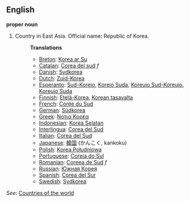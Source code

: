==English==

'''proper noun'''

# Country in East Asia. Official name: Republic of Korea.
#:'''Translations'''
#:*[[Breton]]: [[Korea ar Su]]
#:*[[Catalan]]: [[Corea del sud]] ''f''
#:*[[Danish]]: [[Sydkorea]]
#:*[[Dutch]]: [[Zuid-Korea]]
#:*[[Esperanto]]: [[Sud-Koreio]], [[Koreio Suda]], [[Koreujo Sud-Koreujo]], [[Koreujo Suda]]
#:*[[Finnish]]: [[Etelä-Korea]], [[Korean tasavalta]]
#:*[[French]]: [[Corée du Sud]]
#:*[[German]]: [[Südkorea]]
#:*[[Greek]]: [[Νότια Κορέα]]
#:*[[Indonesian]]: [[Korea Selatan]]
#:*[[Interlingua]]: [[Corea del Sud]]
#:*[[Italian]]: [[Corea del Sud]]
#:*[[Japanese]]: [[韓国]] (かんこく, kankoku)
#:*[[Polish]]: [[Korea Południowa]]
#:*[[Portuguese]]: [[Coreia do Sul]]
#:*[[Romanian]]: [[Coreea de Sud]] ''f''
#:*[[Russian]]: [[Южная Корея]]
#:*[[Spanish]]: [[Corea del Sur]]
#:*[[Swedish]]: [[Sydkorea]]

''See'': [[Countries of the world]]